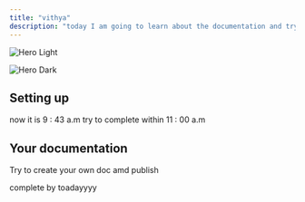 ```yaml
---
title: "vithya"
description: "today I am going to learn about the documentation and try it out in mintlify."
---
```


<img
  className="block dark:hidden"
  src="/pexels-pixabay-355952.jpg"
  alt="Hero Light"
  title={true}
/>

<img
  className="hidden dark:block"
  src="/images/hero-dark.png"
  alt="Hero Dark"
/>

## Setting up

<Note>
  now it is 9 : 43 a.m try to complete within 11 : 00 a.m
</Note>

## Your documentation

Try to create your own doc amd publish

<CardGroup cols={2}>
  <Card title="completeee" icon="stars" href="logo/mylogo.mdx">
    complete by toadayyyy
  </Card>
</CardGroup>